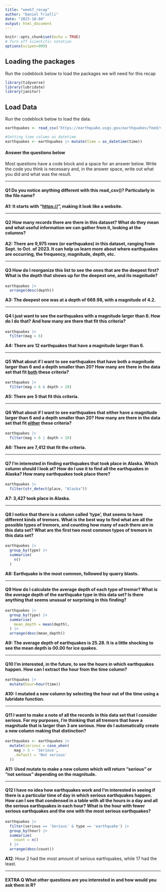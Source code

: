 ```yaml
---
title: "week7_recap"
author: "Daniel Trielli"
date: "2023-10-04"
output: html_document
---
```


```r
knitr::opts_chunk$set(echo = TRUE)
# Turn off scientific notation
options(scipen=999)
```

## Loading the packages

Run the codeblock below to load the packages we will need for this recap

```r
library(tidyverse)
library(lubridate)
library(janitor)
```

## Load Data

Run the codeblock below to load the data.

```r
earthquakes <- read_csv('https://earthquake.usgs.gov/earthquakes/feed/v1.0/summary/all_month.csv')

#Setting time column as datetime
earthquakes <- earthquakes |> mutate(time = as_datetime(time))
```

#### Answer the questions below

Most questions have a code block and a space for an answer below. Write the code you think is necessary and, in the answer space, write out what you did and what was the result.

------------------------------------------------------------------------

#### **Q1** Do you notice anything different with this read_csv()? Particularly in the file name?

**A1: It starts with "<https://>", making it look like a website.**

------------------------------------------------------------------------

#### **Q2** How many records there are there in this dataset? What do they mean and what useful information we can gather from it, looking at the columns?

**A2: There are 9,975 rows (or earthquakes) in this dataset, ranging from Sept. to Oct. of 2023. It can help us learn more about where earthquakes are occurring, the frequency, magnitude, depth, etc.**

------------------------------------------------------------------------

#### **Q3** How do I reorganize this list to see the ones that are the deepest first? What is the depth that shows up for the deepest one, and its magnitude?

```r
earthquakes |>
  arrange(desc(depth))
```

**A3: The deepest one was at a depth of 669.98, with a magnitude of 4.2.**

------------------------------------------------------------------------

#### **Q4** I just want to see the earthquakes with a magnitude larger than 6. How do I do that? And how many are there that fit this criteria?

```r
earthquakes |>
  filter(mag > 6)
```

**A4: There are 12 earthquakes that have a magnitude larger than 6.**

------------------------------------------------------------------------

#### **Q5** What about if I want to see earthquakes that have both a magnitude larger than 6 and a depth smaller than 20? How many are there in the data set that fit [both]{.underline} these criteria?

```r
earthquakes |>
  filter(mag > 6 & depth < 20)
```

**A5: There are 5 that fit this criteria.**

------------------------------------------------------------------------

#### **Q6** What about if I want to see earthquakes that either have a magnitude larger than 6 and a depth smaller than 20? How many are there in the data set that fit [either]{.underline} these criteria?

```r
earthquakes |>
  filter(mag > 6 | depth < 20)
```

**A6: There are 7,412 that fit the criteria.**

------------------------------------------------------------------------

#### **Q7** I'm interested in finding earthquakes that took place in Alaska. Which column should I look at? How do I use it to find all the earthquakes in Alaska? How many earthquakes took place there?

```r
earthquakes |>
  filter(str_detect(place, "Alaska"))
```

**A7: 3,427 took place in Alaska.**

------------------------------------------------------------------------

#### **Q8** I notice that there is a column called 'type', that seems to have different kinds of tremors. What is the best way to find what are all the possible types of tremors, and counting how many of each there are in this data set? What are the first two most common types of tremors in this data set?

```r
earthquakes |>
  group_by(type) |>
  summarise(
    n()
  )
```

**A8: Earthquake is the most common, followed by quarry blasts.**

------------------------------------------------------------------------

#### **Q9** How do I calculate the average depth of each type of tremor? What is the average depth of the earthquake type in this data set? Is there anything that seems unusual or surprising in this finding?

```r
earthquakes |>
  group_by(type) |>
  summarise(
    mean_depth = mean(depth),
  ) |>
  arrange(desc(mean_depth))
```

**A9: The average depth of earthquakes is 25.28. It is a little shocking to see the mean depth is 00.00 for ice quakes.**

------------------------------------------------------------------------

#### **Q10** I'm interested, in the future, to see the hours in which earthquakes happen. How can I extract the hour from the time column?

```r
earthquakes |>
  mutate(hour=hour(time))
```

**A10: I mutated a new column by selecting the hour out of the time using a lubridate function.**

------------------------------------------------------------------------

#### **Q11** I want to make a note of all the records in this data set that I consider serious. For my purposes, I'm thinking that all tremors that have a magnitude that is larger than 3 are serious. How do I automatically create a new column making that distinction?

```r
earthquakes <- earthquakes |>
  mutate(serious = case_when(
    mag > 3 ~ 'Serious',
    .default = 'Not serious'
  ))
```

**A11: Used mutate to make a new column which will return "serious" or "not serious" depending on the magnitude.**

------------------------------------------------------------------------

#### **Q12** I have no idea how earthquakes work and I'm interested in seeing if there is a particular time of day in which serious earthquakes happen. How can I see that condensed in a table with all the hours in a day and all the serious earthquakes in each hour? What is the hour with fewer serious earthquakes and the one with the most serious earthquakes?

```r
earthquakes |>
  filter(serious == 'Serious' & type == 'earthquake') |>
  group_by(hour) |>
  summarize(
    count = n()
  ) |>
  arrange(desc(count))
```

**A12**: Hour 2 had the most amount of serious earthquakes, while 17 had the least.

------------------------------------------------------------------------

#### EXTRA Q What other questions are you interested in and how would you ask them in R?

```r

```

```r

```

```r

```
